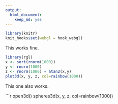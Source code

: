 ```yaml
---
output:
  html_document:
    keep_md: yes
---
```

```r
library(knitr)
knit_hooks$set(webgl = hook_webgl)
```

This works fine.

```r
library(rgl)
x <- sort(rnorm(1000))
y <- rnorm(1000)
z <- rnorm(1000) + atan2(x,y)
plot3d(x, y, z, col=rainbow(1000))
```

This one also works.

```r
open3d()
spheres3d(x, y, z, col=rainbow(1000))
